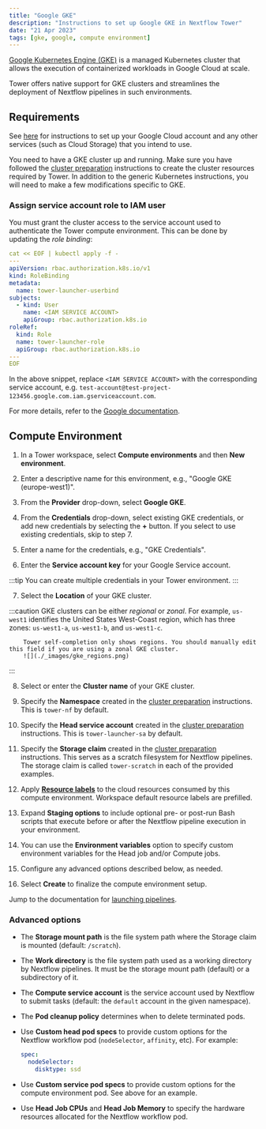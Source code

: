 ```yaml
---
title: "Google GKE"
description: "Instructions to set up Google GKE in Nextflow Tower"
date: "21 Apr 2023"
tags: [gke, google, compute environment]
---
```


[Google Kubernetes Engine (GKE)](https://cloud.google.com/kubernetes-engine) is a managed Kubernetes cluster that allows the execution of containerized workloads in Google Cloud at scale.

Tower offers native support for GKE clusters and streamlines the deployment of Nextflow pipelines in such environments.

## Requirements

See [here](../compute-envs/google-cloud-batch.mdx#configure-google-cloud) for instructions to set up your Google Cloud account and any other services (such as Cloud Storage) that you intend to use.

You need to have a GKE cluster up and running. Make sure you have followed the [cluster preparation](../compute-envs/k8s.mdx#cluster-preparation) instructions to create the cluster resources required by Tower. In addition to the generic Kubernetes instructions, you will need to make a few modifications specific to GKE.

### Assign service account role to IAM user

You must grant the cluster access to the service account used to authenticate the Tower compute environment. This can be done by updating the _role binding_:

```yaml
cat << EOF | kubectl apply -f -
---
apiVersion: rbac.authorization.k8s.io/v1
kind: RoleBinding
metadata:
  name: tower-launcher-userbind
subjects:
  - kind: User
    name: <IAM SERVICE ACCOUNT>
    apiGroup: rbac.authorization.k8s.io
roleRef:
  kind: Role
  name: tower-launcher-role
  apiGroup: rbac.authorization.k8s.io
---
EOF
```

In the above snippet, replace `<IAM SERVICE ACCOUNT>` with the corresponding service account, e.g. `test-account@test-project-123456.google.com.iam.gserviceaccount.com`.

For more details, refer to the [Google documentation](https://cloud.google.com/kubernetes-engine/docs/how-to/role-based-access-control).

## Compute Environment

1. In a Tower workspace, select **Compute environments** and then **New environment**.

2. Enter a descriptive name for this environment, e.g., "Google GKE (europe-west1)".

3. From the **Provider** drop-down, select **Google GKE**.

4. From the **Credentials** drop-down, select existing GKE credentials, or add new credentials by selecting the **+** button. If you select to use existing credentials, skip to step 7.

5. Enter a name for the credentials, e.g., "GKE Credentials".

6. Enter the **Service account key** for your Google Service account.

:::tip
You can create multiple credentials in your Tower environment.
:::

7. Select the **Location** of your GKE cluster.

:::caution
GKE clusters can be either _regional_ or _zonal_. For example, `us-west1` identifies the United States West-Coast region, which has three zones: `us-west1-a`, `us-west1-b`, and `us-west1-c`.

        Tower self-completion only shows regions. You should manually edit this field if you are using a zonal GKE cluster.
        ![](./_images/gke_regions.png)

:::

8. Select or enter the **Cluster name** of your GKE cluster.

9. Specify the **Namespace** created in the [cluster preparation](../compute-envs/k8s.mdx#cluster-preparation) instructions. This is `tower-nf` by default.

10. Specify the **Head service account** created in the [cluster preparation](../compute-envs/k8s.mdx#cluster-preparation) instructions. This is `tower-launcher-sa` by default.

11. Specify the **Storage claim** created in the [cluster preparation](../compute-envs/k8s.mdx#cluster-preparation) instructions. This serves as a scratch filesystem for Nextflow pipelines. The storage claim is called `tower-scratch` in each of the provided examples.

12. Apply [**Resource labels**](../resource-labels/overview.mdx) to the cloud resources consumed by this compute environment. Workspace default resource labels are prefilled.

13. Expand **Staging options** to include optional pre- or post-run Bash scripts that execute before or after the Nextflow pipeline execution in your environment.

14. You can use the **Environment variables** option to specify custom environment variables for the Head job and/or Compute jobs.

15. Configure any advanced options described below, as needed.

16. Select **Create** to finalize the compute environment setup.

Jump to the documentation for [launching pipelines](../launch/launchpad.mdx).

### Advanced options

- The **Storage mount path** is the file system path where the Storage claim is mounted (default: `/scratch`).

- The **Work directory** is the file system path used as a working directory by Nextflow pipelines. It must be the storage mount path (default) or a subdirectory of it.

- The **Compute service account** is the service account used by Nextflow to submit tasks (default: the `default` account in the given namespace).

- The **Pod cleanup policy** determines when to delete terminated pods.

- Use **Custom head pod specs** to provide custom options for the Nextflow workflow pod (`nodeSelector`, `affinity`, etc). For example:

  ```yaml
  spec:
    nodeSelector:
      disktype: ssd
  ```

- Use **Custom service pod specs** to provide custom options for the compute environment pod. See above for an example.

- Use **Head Job CPUs** and **Head Job Memory** to specify the hardware resources allocated for the Nextflow workflow pod.

<!--revisit for k8s CE pages consolidation:

Fusion v2 config options

Did you actually follow this steps during your review?

When I set up my EKS installation a while ago (following @bentsherman 's guide here: https://seqera.io/blog/deploying-nextflow-on-amazon-eks/) I ran into difficulties getting the Tower-EKS link up and had to go off-script to get things working.

We should probably verify nothing changes depending on EKS version (e.g. 1.25). @enekui-->
